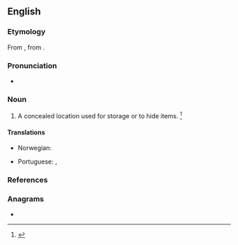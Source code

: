 ==English==

===Etymology===
From {{etyl|ML.|en}} {{m|la|abditorium}}, from {{m|la|abdō||to hide}}.

===Pronunciation===
* {{a|US}} {{IPA|/ˈæb.dɪt.ɹi/|/ˈæb.dɪt.ə.ɹi/|lang=en}}

===Noun===
{{en-noun|abditories}}

# {{lb|en|rare}} A concealed location used for storage or to hide items. {{defdate|mid 17th century}}<ref>{{R:SOED5|page=3}}</ref>

====Translations====
{{trans-top|place for hiding or preserving}}
* Norwegian: {{t|no|gjemmested|n}}
{{trans-mid}}
* Portuguese: {{t|pt|escondrijo}}, {{t+|pt|abditório|m}}
{{trans-bottom}}

===References===
<references/>

===Anagrams===
* {{anagrams|en|triabody}}